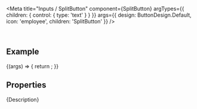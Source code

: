 
<Meta
  title="Inputs / SplitButton"
  component={SplitButton}
  argTypes={{ children: { control: { type: 'text' } } }}
  args={{
    design: ButtonDesign.Default,
    icon: 'employee',
    children: 'SplitButton'
  }}
/>

<DocsHeader since="0.21.0" />

<br />

## Example

<Canvas>
  <Story name="Default">
    {(args) => {
      return <SplitButton {...args} />;
    }}
  </Story>
</Canvas>

## Properties

<ArgsTableWithNote story="." />

<Markdown>{Description}</Markdown>

<Footer />
